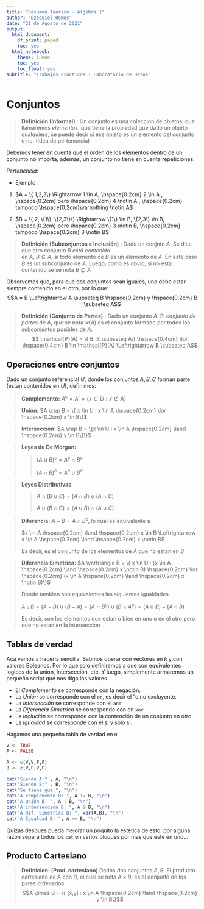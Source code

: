 ```yaml
---
title: "Resumen Teorico - Algebra 1"
author: "Ezequiel Remus"
date: "21 de Agosto de 2021"
output:
  html_document:
    df_print: paged
    toc: yes
  html_notebook:
    theme: lumen
    toc: yes
    toc_float: yes
subtitle: "Trabajos Practicos - Laboratorio de Datos"
---
```


# Conjuntos

> **Definición (Informal)** : Un conjunto es una coleccion de objetos, que llamaremos 
> $elementos$, que tiene la propiedad que dado un objeto cualquiera, se puede decir 
> si ese objeto es un elemento del conjunto o no. (Idea de pertenencia)

Debemos tener en cuenta que el orden de los elementos dentro de un conjunto no importa, además, un conjunto no tiene en cuenta repeticiones.

*Pertenencia:*
  
  - Ejemplo
  
 1. $A = \{ 1,2,3\} \Rightarrow 1 \in A, \hspace{0.2cm} 2 \in A , \hspace{0.2cm} pero  \hspace{0.2cm} 4 \notin A , \hspace{0.2cm} tampoco  \hspace{0.2cm}\varnothing \notin A$

 2. $B = \{ 2, \{1\}, \{2,3\}\} \Rightarrow \{1\} \in B, \{2,3\} \in B, \hspace{0.2cm} pero \hspace{0.2cm} 3 \notin B, \hspace{0.2cm} tampoco  \hspace{0.2cm} 3 \notin B$ 

> **Definición (Subconjuntos e Inclusión)** :
> Dado un conjnto $A$. Se dice que otro conjunto $B$ $\textit{está contenido}$  
> en $A$, $B \subseteq A$, si todo elemento de $B$ es un elemento de $A$. En este 
> caso $B$ es un subconjunto de $A$. Luego, como es obvio, si no esta contenido se
> se nota $B \nsubseteq A$

Observemos que, para que dos conjuntos sean iguales, uno debe estar siempre contenido en el otro, por lo que:
$$A = B \Leftrightarrow A \subseteq B \hspace{0.2cm} y \hspace{0.2cm} B \subseteq A$$

> **Definición (Conjunto de Partes)** :
> Dado un cunjunto $A$. El *conjunto de partes* de $A$, que se nota $\mathcal{P}(A)$
> es el conjunto formado por todos los subconjuntos posibles de $A$.
> $$ \mathcal{P}(A) = \{ B: B \subseteq A\} \hspace{0.4cm} \lor \hspace{0.4cm} B \in \mathcal{P}(A) \Leftrightarrow  B \subseteq A$$

## Operaciones entre conjuntos

Dado un conjunto referencial $U$, donde los conjuntos $A,B,C$ forman parte (estan contenidos en $U$), definimos:

> **Complemento:** $A^c = A' = \{x \in U : x \notin A\}$

> **Unión:** $A \cup B = \{ x \in U : x \in A \hspace{0.2cm} \lor \hspace{0.2cm} x \in B\}$

> **Intersección:** $A \cap B = \{x \in U : x \in A \hspace{0.2cm} \land \hspace{0.2cm} x \in B\}\}$

> **Leyes de De Morgan:**
>
>> $(A \cup B)^c = A^c \cap B^c$
>>
>> $(A \cap B)^c = A^c \cup B^c$

> **Leyes Distributivas**
>
>> $A \cap (B \cup C) = (A \cap B) \cup (A \cap C)$
>>
>> $A \cup (B \cap C) = (A \cup B) \cap (A \cup C)$

> **Diferencia:**  $A - B = A \cap B^c$, lo cual es equivalente a
>
> $x \in A  \hspace{0.2cm} \land \hspace{0.2cm} x \in B \Leftrightarrow x \in A \hspace{0.2cm} \land \hspace{0.2cm} x \notin B$
>
> Es decir, es el conjunto de los elementos de $A$ que no estan en $B$

> **Diferencia Simetrica:** $A \vartriangle B = \{ x \in U : (x \in A \hspace{0.2cm} \land \hspace{0.2cm} x \notin B) \hspace{0.2cm} \lor \hspace{0.2cm} (x \in A \hspace{0.2cm} \land \hspace{0.2cm} x \notin B)\}$
>
> Donde tambien son equivalentes las siguientes igualdades
>
> $A \vartriangle B = (A-B) \cup (B-A) = (A \cap B^c) \cup (B \cap A^c) = (A \cup B) - (A \cap B)$
>
> Es decir, son los elementos que estan o bien en uno o en el otro pero que no estan en la interseccion

## Tablas de verdad

Acá vamos a hacerla sencilla. Sabmos operar con vectores en `R` y con valores Boleanos.
Por lo que solo definiremos a que son equivalentes logicos de la unión, intersección, etc. 
Y luego, simplemente armaremos un pequeño script que nos diga los valores.

- El *Complemento* se corresponde con la negación.
- La *Unión* se corresponde con el `or`, es decir el "o no excluyente. 
- La *Intersección* se corresponde con el `and`
- La *Diferencia Simetrica* se corresponde con en `xor`
- La *Inclución* se corresponde con la contención de un conjunto en otro.
- La *Igualdad* se corresponde con el si y solo si.

Hagamos una pequeña tabla de verdad en `R`

```r
V <- TRUE
F <- FALSE

A <- c(V,V,F,F)
B <- c(V,F,V,F)

cat("Siendo A:" , A, "\n")
cat("Siendo B:" , B, "\n")
cat("Se tiene que:", "\n")
cat("A complemento B: ", A != B, "\n")
cat("A unión B: ", A | B, "\n")
cat("A intersección B: ", A & B, "\n")
cat("A Dif. Simetrica B: ", xor(A,B), "\n")
cat("A Igualdad B: ", A == B, "\n")
```
Quizas despues pueda mejorar un poquito la estetica de esto, por alguna razón separa todos los `cat` en varios bloques por mas que este en uno...

## Producto Cartesiano

> **Definicion: (Prod. cartesiano)** Dados dos conjuntos $A, B$. El producto cartesiano de $A$ con $B$, el cual se nota $A \times B$, es el conjunto de los pares ordenados.
> $$A \times B = \{ (x,y) : x \in A \hspace{0.2cm} \land \hspace{0.2cm} y \in B\}$$




